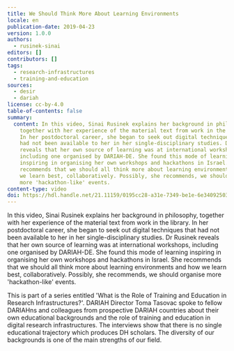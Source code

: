```yaml
---
title: We Should Think More About Learning Environments
locale: en
publication-date: 2019-04-23
version: 1.0.0
authors:
  - rusinek-sinai
editors: []
contributors: []
tags:
  - research-infrastructures
  - training-and-education
sources:
  - desir
  - dariah
license: cc-by-4.0
table-of-contents: false
summary:
  content: In this video, Sinai Rusinek explains her background in philosophy,
    together with her experience of the material text from work in the library.
    In her postdoctoral career, she began to seek out digital techniques that
    had not been available to her in her single-disciplinary studies. Dr Rusinek
    reveals that her own source of learning was at international workshops,
    including one organised by DARIAH-DE. She found this mode of learning
    inspiring in organising her own workshops and hackathons in Israel. She
    recommends that we should all think more about learning environments and how
    we learn best, collaboratively. Possibly, she recommends, we should organise
    more 'hackathon-like' events.
content-type: video
doi: https://hdl.handle.net/21.11159/0195cc28-a31e-7349-be1e-6e34092503ca
---
```

In this video, Sinai Rusinek explains her background in philosophy, together with her experience of the material text from work in the library. In her postdoctoral career, she began to seek out digital techniques that had not been available to her in her single-disciplinary studies. Dr Rusinek reveals that her own source of learning was at international workshops, including one organised by DARIAH-DE. She found this mode of learning inspiring in organising her own workshops and hackathons in Israel. She recommends that we should all think more about learning environments and how we learn best, collaboratively. Possibly, she recommends, we should organise more 'hackathon-like' events.

This is part of a series entitled 'What is the Role of Training and Education in Research Infrastructures?'. DARIAH Director Toma Tasovac spoke to fellow DARIAHns and colleagues from prospective DARIAH countries about their own educational backgrounds and the role of training and education in digital research infrastructures. The interviews show that there is no single educational trajectory which produces DH scholars. The diversity of our backgrounds is one of the main strengths of our field.

<VideoCard provider="youtube" id="ksxIewK316E" title="We Should Think More About Learning Environments" image="/assets/content/assets/en/resources/hosted/we-should-think-more-about-learning-environments/sinai-training.png" />
